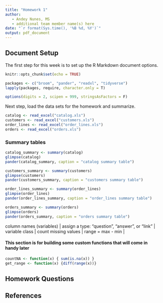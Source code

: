 ```yaml
---
title: "Homework 1"
author:
   - Andey Nunes, MS
   - additional team member name(s) here
date: "`r format(Sys.time(), '%B %d, %Y')`"
output: pdf_document
---
```


## Document Setup
The first step for this week is to set up the R Markdown document options.
```r
knitr::opts_chunk$set(echo = TRUE)

packages <- c("broom", "pander", "readxl", "tidyverse")
lapply(packages, require, character.only = T)

options(digits = 2, scipen = 999, stringsAsFactors = F)
```

Next step, load the data sets for the homework and summarize.

```r
catalog <- read_excel("catalog.xls")
customers <- read_excel("customers.xls")
order_lines <- read_excel("order_lines.xls")
orders <- read_excel("orders.xls")
```
### Summary tables
```r

catalog_summary <- summary(catalog)
glimpse(catalog)
pander(catalog_summary, caption = "catalog summary table")

customers_summary <- summary(customers)
glimpse(customers)
pander(customers_summary, caption = "customers summary table")

order_lines_summary <- summary(order_lines)
glimpse(order_lines)
pander(order_lines_summary, caption = "order_lines summary table")

orders_summary <- summary(orders)
glimpse(orders)
pander(orders_summary, caption = "orders summary table")
```

| column names (variables) | assign a type: “question”, “answer”, or “link”  | variable class | count missing values | range = max - min |

#### This section is for building some custom functions that will come in handy later
```r
countNA <- function(x) { sum(is.na(x)) }
get_range <- function(x) {diff(range(x))}
```



## Homework Questions




## References
